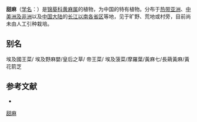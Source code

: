 {{Speciesbox
| name = 甜麻
| status = 
| status_system = 
| image = 
| genus = Corchorus
| species = aestuans
| authority = Linn.
| subdivision_ranks =[[变种|变种]]
| subdivision =
* 甜麻 ''C. a.'' var. ''aestuans''
* [[短茎甜麻|短茎甜麻]] ''C. a.'' var. ''brevicaulis''
}}

'''甜麻'''（[[学名|学名]]：{{lang|la|''Corchorus aestuans''}}）是[[锦葵科|锦葵科]][[黄麻属|黄麻属]]的植物，为中国的特有植物。分布于[[热带亚洲|热带亚洲]]、[[中美洲及非洲|中美洲及非洲]]以及[[中国大陆|中国大陆]]的[[长江以南各省区|长江以南各省区]]等地，见于旷野、荒地或村旁，目前尚未由人工引种栽培。

== 别名 ==
埃及國王菜/ 埃及野麻嬰/皇后之草/ 帝王菜/ 埃及菠菜/摩羅葉/黃麻七/長蒴黃麻/黃花箭芝

== 参考文献 ==
<div class="references-small">
* {{cite web| url =http://www.bioinfo.cn/db05/KmzwSpecies.php?action=view&id=22499| title =甜麻（原变种）| work =《中国高等植物数据库全库》| publisher =中国科学院微生物研究所| author =昆明植物研究所| accessdate =2009-02-25| deadurl =yes| archiveurl =https://web.archive.org/web/20160305051426/http://www.bioinfo.cn/db05/KmzwSpecies.php?action=view&id=22499| archivedate =2016-03-05}}
</div>
{{Taxonbar|from=Q15231472}}

[[Category:黄麻属|甜麻]]


{{植物小作品}}